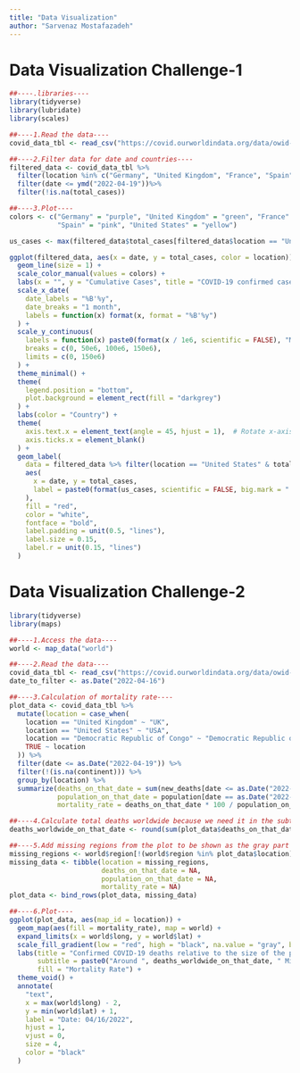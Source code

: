 ```yaml
---
title: "Data Visualization"
author: "Sarvenaz Mostafazadeh"
---
```


# Data Visualization Challenge-1

```r
##----.libraries----
library(tidyverse)
library(lubridate)
library(scales)

##----1.Read the data----
covid_data_tbl <- read_csv("https://covid.ourworldindata.org/data/owid-covid-data.csv")

##----2.Filter data for date and countries----
filtered_data <- covid_data_tbl %>%
  filter(location %in% c("Germany", "United Kingdom", "France", "Spain", "United States")) %>%
  filter(date <= ymd("2022-04-19"))%>%
  filter(!is.na(total_cases))

##----3.Plot----
colors <- c("Germany" = "purple", "United Kingdom" = "green", "France" = "orange",
            "Spain" = "pink", "United States" = "yellow")

us_cases <- max(filtered_data$total_cases[filtered_data$location == "United States" & !is.na(filtered_data$total_cases)])

ggplot(filtered_data, aes(x = date, y = total_cases, color = location)) +
  geom_line(size = 1) +
  scale_color_manual(values = colors) +
  labs(x = "", y = "Cumulative Cases", title = "COVID-19 confirmed cases worldwide", subtitle = "As of 19/04/2022") +
  scale_x_date(
    date_labels = "%B'%y",
    date_breaks = "1 month",
    labels = function(x) format(x, format = "%B'%y")
  ) +
  scale_y_continuous(
    labels = function(x) paste0(format(x / 1e6, scientific = FALSE), "M"),
    breaks = c(0, 50e6, 100e6, 150e6),
    limits = c(0, 150e6)
  ) +
  theme_minimal() +
  theme(
    legend.position = "bottom",
    plot.background = element_rect(fill = "darkgrey")
  ) +
  labs(color = "Country") +
  theme(
    axis.text.x = element_text(angle = 45, hjust = 1),  # Rotate x-axis labels
    axis.ticks.x = element_blank()
  ) +
  geom_label(
    data = filtered_data %>% filter(location == "United States" & total_cases == us_cases),
    aes(
      x = date, y = total_cases,
      label = paste0(format(us_cases, scientific = FALSE, big.mark = ".", decimal.mark = ","))
    ),
    fill = "red",
    color = "white",
    fontface = "bold",
    label.padding = unit(0.5, "lines"),
    label.size = 0.15,
    label.r = unit(0.15, "lines")
  )

```

# Data Visualization Challenge-2

```r
library(tidyverse)
library(maps)

##----1.Access the data----
world <- map_data("world")

##----2.Read the data----
covid_data_tbl <- read_csv("https://covid.ourworldindata.org/data/owid-covid-data.csv")
date_to_filter <- as.Date("2022-04-16")

##----3.Calculation of mortality rate----
plot_data <- covid_data_tbl %>%
  mutate(location = case_when(
    location == "United Kingdom" ~ "UK",
    location == "United States" ~ "USA",
    location == "Democratic Republic of Congo" ~ "Democratic Republic of the Congo",
    TRUE ~ location
  )) %>%
  filter(date <= as.Date("2022-04-19")) %>%
  filter(!(is.na(continent))) %>%
  group_by(location) %>%
  summarize(deaths_on_that_date = sum(new_deaths[date <= as.Date("2022-04-19")], na.rm = TRUE),
            population_on_that_date = population[date == as.Date("2022-04-19")],
            mortality_rate = deaths_on_that_date * 100 / population_on_that_date)

##----4.Calculate total deaths worldwide because we need it in the subtitle----
deaths_worldwide_on_that_date <- round(sum(plot_data$deaths_on_that_date, na.rm = TRUE) / 1e6, digits = 1)

##----5.Add missing regions from the plot to be shown as the gray part (for example Antarctica) to the data----
missing_regions <- world$region[!(world$region %in% plot_data$location)]
missing_data <- tibble(location = missing_regions,
                       deaths_on_that_date = NA,
                       population_on_that_date = NA,
                       mortality_rate = NA)
plot_data <- bind_rows(plot_data, missing_data)

##----6.Plot----
ggplot(plot_data, aes(map_id = location)) +
  geom_map(aes(fill = mortality_rate), map = world) +
  expand_limits(x = world$long, y = world$lat) +
  scale_fill_gradient(low = "red", high = "black", na.value = "gray", breaks = c(0.20, 0.40, 0.60), labels = c("0.20%", "0.40%", "0.60%")) +
  labs(title = "Confirmed COVID-19 deaths relative to the size of the population",
       subtitle = paste0("Around ", deaths_worldwide_on_that_date, " Million", " confirmed COVID-19 deaths worldwide"),
       fill = "Mortality Rate") +
  theme_void() +
  annotate(
    "text",
    x = max(world$long) - 2,
    y = min(world$lat) + 1,
    label = "Date: 04/16/2022",
    hjust = 1,
    vjust = 0,
    size = 4,
    color = "black"
  )

```